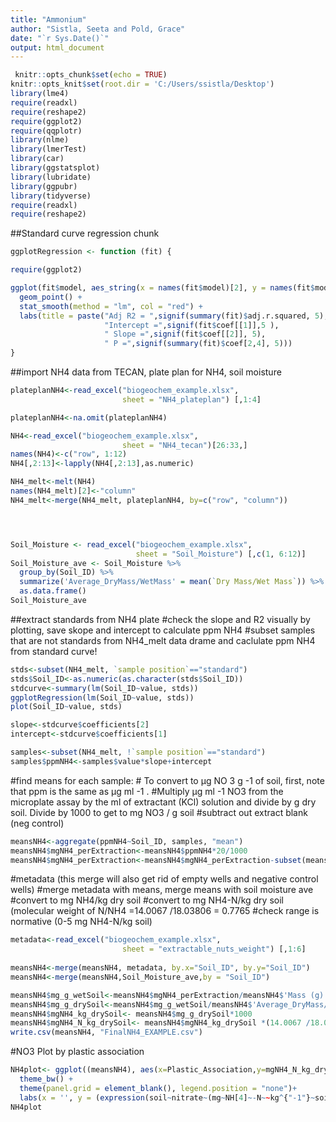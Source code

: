 ```yaml
---
title: "Ammonium"
author: "Sistla, Seeta and Pold, Grace"
date: "`r Sys.Date()`"
output: html_document
---
```


```r
 knitr::opts_chunk$set(echo = TRUE)
knitr::opts_knit$set(root.dir = 'C:/Users/ssistla/Desktop')
library(lme4)
require(readxl)
require(reshape2)
require(ggplot2)
require(qqplotr)
library(nlme)
library(lmerTest)
library(car)
library(ggstatsplot)
library(lubridate)
library(ggpubr)
library(tidyverse)
require(readxl)
require(reshape2)
```

##Standard curve regression chunk

```r
ggplotRegression <- function (fit) {

require(ggplot2)

ggplot(fit$model, aes_string(x = names(fit$model)[2], y = names(fit$model)[1])) + 
  geom_point() +
  stat_smooth(method = "lm", col = "red") +
  labs(title = paste("Adj R2 = ",signif(summary(fit)$adj.r.squared, 5),
                     "Intercept =",signif(fit$coef[[1]],5 ),
                     " Slope =",signif(fit$coef[[2]], 5),
                     " P =",signif(summary(fit)$coef[2,4], 5)))
}
```


##import NH4 data from TECAN, plate plan for NH4, soil moisture
```r

plateplanNH4<-read_excel("biogeochem_example.xlsx", 
                         sheet = "NH4_plateplan") [,1:4]

plateplanNH4<-na.omit(plateplanNH4)

NH4<-read_excel("biogeochem_example.xlsx", 
                         sheet = "NH4_tecan")[26:33,]
names(NH4)<-c("row", 1:12)
NH4[,2:13]<-lapply(NH4[,2:13],as.numeric)

NH4_melt<-melt(NH4)
names(NH4_melt)[2]<-"column"
NH4_melt<-merge(NH4_melt, plateplanNH4, by=c("row", "column"))




Soil_Moisture <- read_excel("biogeochem_example.xlsx", 
                            sheet = "Soil_Moisture") [,c(1, 6:12)]
Soil_Moisture_ave <- Soil_Moisture %>%                                     
  group_by(Soil_ID) %>%
  summarize('Average_DryMass/WetMass' = mean(`Dry Mass/Wet Mass`)) %>% 
  as.data.frame()
Soil_Moisture_ave
```

##extract standards from NH4  plate
#check the slope and R2 visually by plotting, save skope and intercept to calculate ppm NH4
#subset samples that are not standards from NH4_melt data drame and caclulate ppm NH4 from standard curve!


```r
 
stds<-subset(NH4_melt, `sample position`=="standard")
stds$Soil_ID<-as.numeric(as.character(stds$Soil_ID))
stdcurve<-summary(lm(Soil_ID~value, stds))
ggplotRegression(lm(Soil_ID~value, stds))
plot(Soil_ID~value, stds)

slope<-stdcurve$coefficients[2]
intercept<-stdcurve$coefficients[1]

samples<-subset(NH4_melt, !`sample position`=="standard")
samples$ppmNH4<-samples$value*slope+intercept
```

#find means for each sample:
# To convert to µg NO 3 g -1 of soil, first, note that ppm is the same as µg ml -1 . 
#Multiply µg ml -1 NO3 from the microplate assay by the ml of extractant (KCl) solution and divide by g dry soil. Divide by 1000 to get to mg NO3 / g soil
#subtract out extract blank (neg control)
```r

meansNH4<-aggregate(ppmNH4~Soil_ID, samples, "mean")
meansNH4$mgNH4_perExtraction<-meansNH4$ppmNH4*20/1000
meansNH4$mgNH4_perExtraction<-meansNH4$mgNH4_perExtraction-subset(meansNH4, Soil_ID=="NEG")$mgNH4_perExtraction
```


#metadata (this merge will also get rid of empty wells and negative control wells)
#merge metadata with means, merge means with soil moisture ave
#convert to mg NH4/kg dry soil
#convert to mg NH4-N/kg dry soil (molecular weight of N/NH4 =14.0067 /18.03806 = 0.7765 
#check range is normative (0-5 mg NH4-N/kg soil)

```r
metadata<-read_excel("biogeochem_example.xlsx", 
                         sheet = "extractable_nuts_weight") [,1:6]
 
meansNH4<-merge(meansNH4, metadata, by.x="Soil_ID", by.y="Soil_ID")
meansNH4<-merge(meansNH4,Soil_Moisture_ave,by = "Soil_ID")

meansNH4$mg_g_wetSoil<-meansNH4$mgNH4_perExtraction/meansNH4$'Mass (g)'
meansNH4$mg_g_drySoil<-meansNH4$mg_g_wetSoil/meansNH4$'Average_DryMass/WetMass'
meansNH4$mgNH4_kg_drySoil<- meansNH4$mg_g_drySoil*1000
meansNH4$mgNH4_N_kg_drySoil<- meansNH4$mgNH4_kg_drySoil *(14.0067 /18.03806)
write.csv(meansNH4, "FinalNH4_EXAMPLE.csv")
```


#NO3 Plot by plastic association


```r
NH4plot<- ggplot((meansNH4), aes(x=Plastic_Association,y=mgNH4_N_kg_drySoil))+ geom_boxplot()+
  theme_bw() + 
  theme(panel.grid = element_blank(), legend.position = "none")+
  labs(x = '', y = (expression(soil~nitrate~(mg~NH[4]~-N~~kg^{"-1"}~soil))))
NH4plot
```
 
 